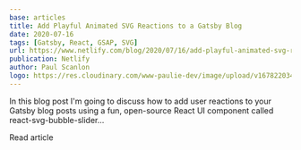 ```yaml
---
base: articles
title: Add Playful Animated SVG Reactions to a Gatsby Blog
date: 2020-07-16
tags: [Gatsby, React, GSAP, SVG]
url: https://www.netlify.com/blog/2020/07/16/add-playful-animated-svg-reactions-to-a-gatsby-blog/
publication: Netlify
author: Paul Scanlon
logo: https://res.cloudinary.com/www-paulie-dev/image/upload/v1678220344/paulie.dev/Logos/netlify-logo_joepbr.png
---
```


In this blog post I'm going to discuss how to add user reactions to your Gatsby blog posts using a fun, open-source
React UI component called react-svg-bubble-slider...

<CtaExternal href='https://www.netlify.com/blog/2020/07/16/add-playful-animated-svg-reactions-to-a-gatsby-blog'>
  Read article
</CtaExternal>
